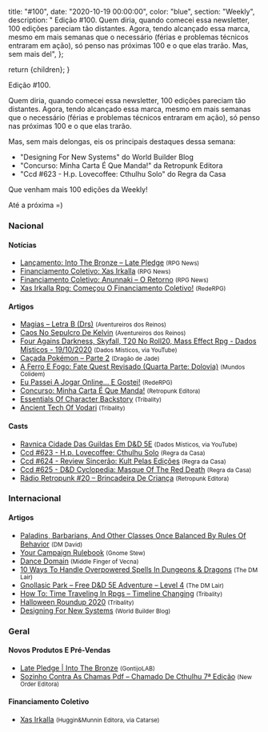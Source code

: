 
  title: "#100",
  date: "2020-10-19 00:00:00",
  color: "blue",
  section: "Weekly",
  description:
    "    Edição #100.    Quem diria, quando comecei essa newsletter, 100 edições pareciam tão distantes. Agora, tendo alcançado essa marca, mesmo em mais semanas que o necessário (férias e problemas técnicos entraram em ação), só penso nas próximas 100 e o que elas trarão.    Mas, sem mais del",
};

  return <InternalLayout meta={meta}>{children}</InternalLayout>;
}

Edição #100.

Quem diria, quando comecei essa newsletter, 100 edições pareciam tão distantes. Agora, tendo alcançado essa marca, mesmo em mais semanas que o necessário (férias e problemas técnicos entraram em ação), só penso nas próximas 100 e o que elas trarão.

Mas, sem mais delongas, eis os principais destaques dessa semana:

- &quot;Designing For New Systems&quot; do World Builder Blog
- &quot;Concurso: Minha Carta É Que Manda!&quot; da Retropunk Editora
- &quot;Ccd #623 - H.p. Lovecoffee: Cthulhu Solo&quot; do Regra da Casa

Que venham mais 100 edições da Weekly!

Até a próxima =)

### Nacional

#### Notícias

- [Lançamento: Into The Bronze – Late Pledge] <small>(RPG News)</small>
- [Financiamento Coletivo: Xas Irkalla] <small>(RPG News)</small>
- [Financiamento Coletivo: Anunnaki – O Retorno] <small>(RPG News)</small>
- [Xas Irkalla Rpg: Começou O Financiamento Coletivo!] <small>(RedeRPG)</small>

#### Artigos

- [Magias – Letra B (Drs)] <small>(Aventureiros dos Reinos)</small>
- [Caos No Sepulcro De Kelvin] <small>(Aventureiros dos Reinos)</small>
- [Four Agains Darkness, Skyfall, T20 No Roll20, Mass Effect Rpg - Dados Místicos - 19/10/2020] <small>(Dados Místicos, via YouTube)</small>
- [Caçada Pokémon – Parte 2] <small>(Dragão de Jade)</small>
- [A Ferro E Fogo: Fate Quest Revisado (Quarta Parte: Dolovia)] <small>(Mundos Colidem)</small>
- [Eu Passei A Jogar Online… E Gostei!] <small>(RedeRPG)</small>
- [Concurso: Minha Carta É Que Manda!] <small>(Retropunk Editora)</small>
- [Essentials Of Character Backstory] <small>(Tribality)</small>
- [Ancient Tech Of Vodari] <small>(Tribality)</small>

#### Casts

- [Ravnica Cidade Das Guildas Em D&amp;D 5E] <small>(Dados Místicos, via YouTube)</small>
- [Ccd #623 - H.p. Lovecoffee: Cthulhu Solo] <small>(Regra da Casa)</small>
- [Ccd #624 - Review Sincerão: Kult Pelas Edições] <small>(Regra da Casa)</small>
- [Ccd #625 - D&amp;D Cyclopedia: Masque Of The Red Death] <small>(Regra da Casa)</small>
- [Rádio Retropunk #20 – Brincadeira De Criança] <small>(Retropunk Editora)</small>

### Internacional

#### Artigos

- [Paladins, Barbarians, And Other Classes Once Balanced By Rules Of Behavior] <small>(DM David)</small>
- [Your Campaign Rulebook] <small>(Gnome Stew)</small>
- [Dance Domain] <small>(Middle Finger of Vecna)</small>
- [10 Ways To Handle Overpowered Spells In Dungeons &amp; Dragons] <small>(The DM Lair)</small>
- [Gnollasic Park – Free D&amp;D 5E Adventure – Level 4] <small>(The DM Lair)</small>
- [How To: Time Traveling In Rpgs – Timeline Changing] <small>(Tribality)</small>
- [Halloween Roundup 2020] <small>(Tribality)</small>
- [Designing For New Systems] <small>(World Builder Blog)</small>

### Geral

#### Novos Produtos E Pré-Vendas

- [Late Pledge | Into The Bronze] <small>(GontijoLAB)</small>
- [Sozinho Contra As Chamas Pdf – Chamado De Cthulhu 7ª Edição] <small>(New Order Editora)</small>

#### Financiamento Coletivo

- [Xas Irkalla] <small>(Huggin&amp;Munnin Editora, via Catarse)</small>

[lançamento: into the bronze – late pledge]: https://newsrpg.wordpress.com/2020/10/13/lancamento-into-the-bronze-late-pledge/
[late pledge | into the bronze]: https://www.gontijolab.com/product-page/late-pledge-into-the-bronze
[financiamento coletivo: xas irkalla]: https://newsrpg.wordpress.com/2020/10/12/financiamento-coletivo-xas-irkalla/
[xas irkalla]: https://www.catarse.me/pt/xas_irkalla
[ccd #623 - h.p. lovecoffee: cthulhu solo]: https://regradacasa.podbean.com/e/ccd-623-hp-lovecoffee-cthulhu-solo/
[sozinho contra as chamas pdf – chamado de cthulhu 7ª edição]: https://newordereditora.com.br/loja/rpg/chamado-de-cthulhu/sozinho-contra-as-chamas-pdf-chamado-de-cthulhu-7a-edicao/
[paladins, barbarians, and other classes once balanced by rules of behavior]: https://dmdavid.com/tag/paladins-barbarians-and-other-classes-with-a-code-of-conduct/
[essentials of character backstory]: https://www.tribality.com/2020/10/13/essentials-of-character-backstory/
[rádio retropunk #20 – brincadeira de criança]: https://retropunk.com.br/editora/radio-retropunk-20-brincadeira-de-crianca/
[10 ways to handle overpowered spells in dungeons &amp; dragons]: https://www.thedmlair.com/2020/10/13/10-ways-to-handle-overpowered-spells-in-dungeons-dragons/
[concurso: minha carta é que manda!]: https://retropunk.com.br/editora/concurso-minha-carta-e-que-manda/
[how to: time traveling in rpgs – timeline changing]: https://www.tribality.com/2020/10/14/how-to-time-traveling-in-rpgs-timeline-changing/
[halloween roundup 2020]: https://www.tribality.com/2020/10/14/halloween-roundup-2020/
[ccd #624 - review sincerão: kult pelas edições]: https://regradacasa.podbean.com/e/ccd-624-review-sincerao-kult-pelas-edicoes/
[designing for new systems]: https://worldbuilderblog.me/2020/10/15/designing-for-new-systems/
[dance domain]: https://mfov.magehandpress.com/2020/06/dance-domain.html
[xas irkalla rpg: começou o financiamento coletivo!]: https://www.rederpg.com.br/2020/10/14/xas-irkalla-rpg-comecou-o-financiamento-coletivo/
[ccd #625 - d&amp;d cyclopedia: masque of the red death]: https://regradacasa.podbean.com/e/ccd-625-dd-cyclopedia-masque-of-the-red-death/
[ravnica cidade das guildas em d&amp;d 5e]: https://www.youtube.com/watch?v=dQywlQ-gs28
[magias – letra b (drs)]: https://aventureirosdosreinos.com/magias-letra-b-drs/
[caçada pokémon – parte 2]: https://www.dragaodejaderpg.com.br/2020/10/16/cacada-pokemon-parte-2/
[ancient tech of vodari]: https://www.tribality.com/2020/10/16/ancient-tech-of-vodari/
[your campaign rulebook]: https://gnomestew.com/your-campaign-rulebook/
[financiamento coletivo: anunnaki – o retorno]: https://newsrpg.wordpress.com/2020/10/17/financiamento-coletivo-anunnaki-o-retorno/
[gnollasic park – free d&amp;d 5e adventure – level 4]: https://www.thedmlair.com/2020/10/17/gnollasic-park-free-dd-5e-adventure-level-4/
[caos no sepulcro de kelvin]: https://aventureirosdosreinos.com/caos-no-sepulcro-de-kelvin/
[eu passei a jogar online… e gostei!]: https://www.rederpg.com.br/2020/10/18/eu-passei-a-jogar-online-e-gostei/
[four agains darkness, skyfall, t20 no roll20, mass effect rpg - dados místicos - 19/10/2020]: https://www.youtube.com/watch?v=IifPxwpCPuY
[a ferro e fogo: fate quest revisado (quarta parte: dolovia)]: https://www.mundoscolidem.com.br/fate-quest-dolovia/
